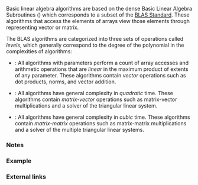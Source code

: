 {{title|Basic linear algebra algorithms {{mark since c++26}}}}
{{cpp/numeric/linalg/navbar}}

Basic linear algebra algorithms are based on the dense Basic Linear Algebra Subroutines ({{enwiki|Basic Linear Algebra Subprograms|BLAS}}) which corresponds to a subset of the [http://www.netlib.org/blas/blast-forum/blas-report.pdf BLAS Standard]. These algorithms that access the elements of arrays view those elements through {{lc|std::mdspan}} representing vector or matrix.

The BLAS algorithms are categorized into three sets of operations called ''levels'', which generally correspond to the degree of the polynomial in the complexities of algorithms:
* {{enwiki|Basic Linear Algebra Subprograms#Level 1|BLAS 1}}: All algorithms with {{lc|std::mdspan}} parameters perform a count of {{lc|std::mdspan}} array accesses and arithmetic operations that are ''linear'' in the maximum product of extents of any {{lc|std::mdspan}} parameter. These algorithms contain ''vector'' operations such as dot products, norms, and vector addition.
* {{enwiki|Basic Linear Algebra Subprograms#Level 2|BLAS 2}}: All algorithms have general complexity in ''quadratic'' time. These algorithms contain ''matrix-vector'' operations such as matrix-vector multiplications and a solver of the triangular linear system.
* {{enwiki|Basic Linear Algebra Subprograms#Level 3|BLAS 3}}: All algorithms have general complexity in ''cubic'' time. These algorithms contain ''matrix-matrix'' operations such as matrix-matrix multiplications and a solver of the multiple triangular linear systems.

{{dsc begin}}
{{dsc h1|In-place transformations}}
{{dsc header|linalg}}
{{dsc namespace|std::linalg}}
{{dsc inc|cpp/numeric/linalg/dsc scaled_accessor}}
{{dsc inc|cpp/numeric/linalg/dsc conjugated_accessor}}
{{dsc inc|cpp/numeric/linalg/dsc layout_transpose}}
{{dsc inc|cpp/numeric/linalg/dsc scaled}}
{{dsc inc|cpp/numeric/linalg/dsc conjugated}}
{{dsc inc|cpp/numeric/linalg/dsc transposed}}
{{dsc inc|cpp/numeric/linalg/dsc conjugate_transposed}}

{{dsc h1|BLAS 1 functions}}
{{dsc header|linalg}}
{{dsc namespace|std::linalg}}
{{dsc inc|cpp/numeric/linalg/dsc setup_givens_rotation}}
{{dsc inc|cpp/numeric/linalg/dsc apply_givens_rotation}}
{{dsc inc|cpp/numeric/linalg/dsc swap_elements}}
{{dsc inc|cpp/numeric/linalg/dsc scale}}
{{dsc inc|cpp/numeric/linalg/dsc copy}}
{{dsc inc|cpp/numeric/linalg/dsc add}}
{{dsc inc|cpp/numeric/linalg/dsc dot}}
{{dsc inc|cpp/numeric/linalg/dsc dotc}}
{{dsc inc|cpp/numeric/linalg/dsc vector_sum_of_squares}}
{{dsc inc|cpp/numeric/linalg/dsc vector_two_norm}}
{{dsc inc|cpp/numeric/linalg/dsc vector_abs_sum}}
{{dsc inc|cpp/numeric/linalg/dsc vector_idx_abs_max}}
{{dsc inc|cpp/numeric/linalg/dsc matrix_frob_norm}}
{{dsc inc|cpp/numeric/linalg/dsc matrix_one_norm}}
{{dsc inc|cpp/numeric/linalg/dsc matrix_inf_norm}}

{{dsc h1|BLAS 2 functions}}
{{dsc header|linalg}}
{{dsc namespace|std::linalg}}
{{dsc inc|cpp/numeric/linalg/dsc matrix_vector_product}}
{{dsc inc|cpp/numeric/linalg/dsc symmetric_matrix_vector_product}}
{{dsc inc|cpp/numeric/linalg/dsc hermitian_matrix_vector_product}}
{{dsc inc|cpp/numeric/linalg/dsc triangular_matrix_vector_product}}
{{dsc inc|cpp/numeric/linalg/dsc triangular_matrix_vector_solve}}
{{dsc inc|cpp/numeric/linalg/dsc matrix_rank_1_update}}
{{dsc inc|cpp/numeric/linalg/dsc matrix_rank_1_update_c}}
{{dsc inc|cpp/numeric/linalg/dsc symmetric_matrix_rank_1_update}}
{{dsc inc|cpp/numeric/linalg/dsc hermitian_matrix_rank_1_update}}
{{dsc inc|cpp/numeric/linalg/dsc symmetric_matrix_rank_2_update}}
{{dsc inc|cpp/numeric/linalg/dsc hermitian_matrix_rank_2_update}}

{{dsc h1|BLAS 3 functions}}
{{dsc header|linalg}}
{{dsc namespace|std::linalg}}
{{dsc inc|cpp/numeric/linalg/dsc matrix_product}}
{{dsc inc|cpp/numeric/linalg/dsc symmetric_matrix_product}}
{{dsc inc|cpp/numeric/linalg/dsc hermitian_matrix_product}}
{{dsc inc|cpp/numeric/linalg/dsc triangular_matrix_product}}
{{dsc inc|cpp/numeric/linalg/dsc symmetric_matrix_rank_k_update}}
{{dsc inc|cpp/numeric/linalg/dsc hermitian_matrix_rank_k_update}}
{{dsc inc|cpp/numeric/linalg/dsc symmetric_matrix_rank_2k_update}}
{{dsc inc|cpp/numeric/linalg/dsc hermitian_matrix_rank_2k_update}}
{{dsc inc|cpp/numeric/linalg/dsc triangular_matrix_matrix_solve}}

{{dsc h1|Helper items}}
{{dsc header|linalg}}
{{dsc namespace|std::linalg}}
{{dsc inc|cpp/numeric/linalg/dsc_storage_order_tags}}
{{dsc inc|cpp/numeric/linalg/dsc_triangle_tags}}
{{dsc inc|cpp/numeric/linalg/dsc_diagonal_tags}}
{{dsc inc|cpp/numeric/linalg/dsc layout_blas_packed}}
{{dsc end}}

===Notes===
{{feature test macro|__cpp_lib_linalg|std=C++26|value=202311L|Basic linear algebra algorithms (BLAS)}}

===Example===
{{example
|code=
#include &lt;cassert&gt;
#include &lt;cstddef&gt;
#include &lt;execution&gt;
#include &lt;linalg&gt;
#include &lt;mdspan&gt;
#include &lt;numeric&gt;
#include &lt;vector&gt;

int main()
{
    std::vector&lt;double&gt; x_vec(42);
    std::ranges::iota(x_vec, 0.0);

    std::mdspan x(x_vec.data(), x_vec.size());

    // x[i] *= 2.0, executed sequentially
    std::linalg::scale(2.0, x);

    // x[i] *= 3.0, executed in parallel
    std::linalg::scale(std::execution::par_unseq, 3.0, x);

    for (std::size_t i{}; i != x.size(); ++i)
        assert(x[i] == 6.0 * static_cast&lt;double&gt;(i));
}
}}

===External links===
{{elink begin}}
{{elink|[http://www.netlib.org/blas/ BLAS homepage]}}
{{elink|[http://www.netlib.org/blas/blast-forum/ BLAS Technical Forum]}}
{{elink end}}

{{langlinks|es|ja|ru|zh}}